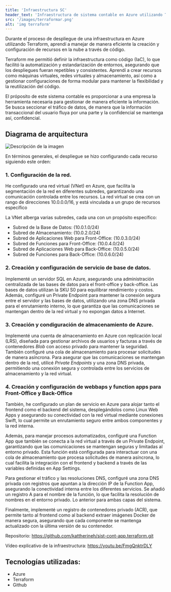 ```yaml
---
title: 'Infraestructura SC'
header_text: 'Infraestructura de sistema contable en Azure utilizando Terraform'
src: '/images/terraformar.png'
alt: 'img terraform'
---
```


Durante el proceso de despliegue de una infraestructura en Azure utilizando Terraform, aprendí a 
manejar de manera eficiente la creación y configuración de recursos en la nube a través de código. 

Terraform me permitió definir la infraestructura como código (IaC), lo que facilitó la automatización y 
estandarización de entornos, asegurando que los despliegues fueran repetibles y consistentes. 
Aprendí a crear recursos como máquinas virtuales, redes virtuales y almacenamiento, así como a gestionar 
configuraciones de forma modular para mantener la flexibilidad y la reutilización del código. 

El próposito de este sistema contable es proporcionar a una empresa la herramienta necesaria para gestionar de 
manera eficiente la información. Se busca seccionar el tráfico de datos, de manera que la información transaccional 
del usuario fluya por una parte y la confidencial se mantenga así, confidencial.

## Diagrama de arquitectura
![Descripción de la imagen](/images/diagrama.png)

En términos generales, el despliegue se hizo configurando cada recurso siguiendo este orden:

### 1. Configuración de la red.
He configurado una red virtual (VNet) en Azure, que facilita la segmentación de la red 
en diferentes subredes, garantizando una comunicación controlada entre los recursos. La red virtual se 
crea con un rango de direcciones 10.0.0.0/16, y está vinculada a un grupo de recursos 
específico

La VNet alberga varias subredes, cada una con un propósito específico:

- Subred de la Base de Datos: (10.0.1.0/24)
- Subred de Almacenamiento: (10.0.2.0/24)
- Subred de Aplicaciones Web para Front-Office: (10.0.3.0/24)
- Subred de Funciones para Front-Office: (10.0.4.0/24)
- Subred de Aplicaciones Web para Back-Office: (10.0.5.0/24)
- Subred de Funciones para Back-Office: (10.0.6.0/24)

### 2. Creación y configuración de servicio de base de datos.
Implementé un servidor SQL en Azure, asegurando una administración centralizada de las bases de datos
para el front-office y back-office. Las bases de datos utilizan la SKU S0 para equilibrar rendimiento y costos. 
Además, configuré un Private Endpoint para mantener la conexión segura entre el servidor y las bases de datos, 
utilizando una zona DNS privada para el enrutamiento interno, lo que garantiza que las comunicaciones se mantengan 
dentro de la red virtual y no expongan datos a Internet.

### 3. Creación y condiguración de almacenamiento de Azure.
Implementé una cuenta de almacenamiento en Azure con replicación local (LRS), diseñada para gestionar archivos
de usuarios y facturas a través de contenedores *Blob* con acceso privado para mantener la seguridad. También
configuré una cola de almacenamiento para procesar solicitudes de manera asíncrona. Para asegurar que las
comunicaciones se mantengan dentro de la red, utilicé *Private Endpoints* y una zona DNS privada, permitiendo
una conexión segura y controlada entre los servicios de almacenamiento y la red virtual.

### 4. Creación y configuración de webbaps y function apps para Front-Office y Back-Office
También, he configurado un plan de servicio en Azure para alojar tanto el frontend como el backend del sistema, 
desplegándolos como Linux Web Apps y asegurando su conectividad con la red virtual mediante conexiones Swift, 
lo cual permite un enrutamiento seguro entre ambos componentes y la red interna.

Además, para manejar procesos automatizados, configuré una Function App que también se conecta a la red 
virtual a través de un Private Endpoint, garantizando que las comunicaciones se mantengan seguras y limitadas al
entorno privado. Esta función está configurada para interactuar con una cola de almacenamiento que procesa 
solicitudes de manera asíncrona, lo cual facilita la integración con el frontend y backend a través de las 
variables definidas en App Settings.

Para gestionar el tráfico y las resoluciones DNS, configuré una zona DNS privada con registros que apuntan 
a la dirección IP de la Function App, asegurando la conectividad interna entre los diferentes servicios. 
Se añadió un registro A para el nombre de la función, lo que facilita la resolución de nombres en el entorno 
privado. Lo anterior para ambas capas del sistema.

Finalmente, implementé un registro de contenedores privado (ACR), que permite tanto al frontend como al 
backend extraer imágenes Docker de manera segura, asegurando que cada componente se mantenga actualizado 
con la última versión de su contenedor.


Repositorio: https://github.com/kattherineh/sist-cont-app.terraform.git

Vídeo explicativo de la infraestructura: https://youtu.be/FmgQnktrDLY

## Tecnologías utilizadas:  

- Azure
- Terraform 
- Github